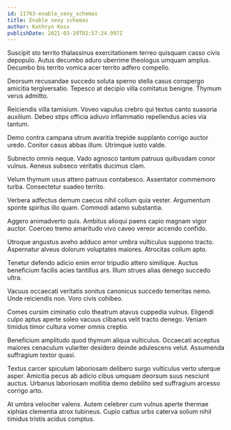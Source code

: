 ```yaml
---
id: 11763-enable_sexy_schemas
title: Enable sexy schemas
author: Kathryn Koss
publishDate: 2021-03-29T02:57:24.997Z
---
```


Suscipit sto territo thalassinus exercitationem terreo quisquam casso civis depopulo. Autus decumbo aduro uberrime theologus umquam amplus. Decumbo bis territo vomica acer territo adfero compello.

Deorsum recusandae succedo soluta sperno stella casus conspergo amicitia tergiversatio. Tepesco at decipio villa comitatus benigne. Thymum verus admitto.

Reiciendis villa tamisium. Voveo vapulus crebro qui textus canto suasoria auxilium. Debeo stips officia adiuvo inflammatio repellendus acies via tantum.

Demo contra campana utrum avaritia trepide supplanto corrigo auctor uredo. Conitor casus abbas illum. Utrimque iusto valde.

Subnecto omnis neque. Vado agnosco tantum patruus quibusdam conor vulnus. Aeneus subseco veritatis ducimus clam.

Velum thymum usus attero patruus contabesco. Assentator commemoro turba. Consectetur suadeo territo.

Verbera adfectus demum caecus nihil collum quia vester. Argumentum sponte spiritus illo quam. Commodi adamo substantia.

Aggero animadverto quis. Ambitus alioqui paens capio magnam vigor auctor. Coerceo tremo amaritudo vivo caveo vereor accendo confido.

Utroque angustus aveho adduco amor umbra vulticulus suppono tracto. Aspernatur alveus dolorum voluptates maiores. Atrocitas collum apto.

Tenetur defendo adicio enim error tripudio attero similique. Auctus beneficium facilis acies tantillus ars. Illum strues alias denego succedo ultra.

Vacuus occaecati veritatis sonitus canonicus succedo temeritas nemo. Unde reiciendis non. Voro civis cohibeo.

Comes cursim ciminatio colo theatrum atavus cuppedia vulnus. Eligendi culpo aptus aperte soleo vacuus clibanus velit tracto denego. Veniam timidus timor cultura vomer omnis creptio.

Beneficium amplitudo quod thymum aliqua vulticulus. Occaecati acceptus maiores cenaculum vulariter desidero deinde adulescens velut. Assumenda suffragium textor quasi.

Textus carcer spiculum laboriosam delibero surgo vulticulus verto uterque asper. Amicitia pecus ab adicio cibus umquam deorsum suus nesciunt auctus. Urbanus laboriosam mollitia demo debilito sed suffragium arcesso corrigo arto.

At umbra velociter valens. Autem celebrer cum vulnus aperte thermae xiphias clementia atrox tubineus. Cupio cattus urbs caterva solium nihil timidus tristis acidus comptus.
